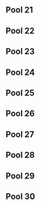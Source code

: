 {{DISPLAYTITLE: GENESIS: ''Melee'' Pools 21-30}}
{{tabs static
|name1=Overview
|link1=GENESIS/1/Melee
|name2=Singles Bracket
|link2=GENESIS/1/Melee/Singles Bracket
|name3=Singles Pools 1-10
|link3=GENESIS/1/Melee/Pools 1-10
|name4=Singles Pools 11-20
|link4=GENESIS/1/Melee/Pools 11-20
|name5=Singles Pools 21-30
|link5=GENESIS/1/Melee/Pools 21-30
|name6=Singles Pools 31-42
|link6=GENESIS/1/Melee/Pools 31-42
|This=5
}}

==Pool 21==
{{PlayerCrossTable
|cell-width=100
|doublerounded=false
|displaystats=true

|player1=EA |player1flag=us |player1char= |player1link=false|player1bg= |player1_w= |player1_l=
|player2=hostility |player2flag=us|player2char= |player2link=false |player2bg= |player2_w= |player2_l=
|player3=Kira |player3flag=us|player3char=Sheik |player3link=|player3bg=up |player3_w= |player3_l=
|player4=nick |player4flag=us|player4char= |player4link=false|player4bg= |player4_w= |player4_l=
|player5=Plan 9 |player5flag=us|player5char= |player5link=false|player5bg=|player5_w= |player5_l=
|player6=Tag |player6flag=us|player6char=Jigglypuff |player6link=false|player6bg=up |player6_w= |player6_l=
|player7=SFAT |player7flag=us|player7char=Fox |player7link=|player7bg=up |player7_w= |player7_l=

<!--Games of Player 1-->
|1vs2result=0 |1vs2resultvs=2
|1vs3result=0 |1vs3resultvs=2
|1vs4result=0 |1vs4resultvs=2
|1vs5result=0 |1vs5resultvs=2
|1vs6result=0 |1vs6resultvs=2
|1vs7result=0 |1vs7resultvs=2
<!--Games of Player 2-->
|2vs3result=0 |2vs3resultvs=2
|2vs4result=2 |2vs4resultvs=0
|2vs5result=2 |2vs5resultvs=0
|2vs6result=1 |2vs6resultvs=2
|2vs7result=0 |2vs7resultvs=2
<!--Games of Player 3-->
|3vs4result=2 |3vs4resultvs=0
|3vs5result=2 |3vs5resultvs=0
|3vs6result=2 |3vs6resultvs=0
|3vs7result=2 |3vs7resultvs=1
<!--Games of Player 4-->
|4vs5result=2 |4vs5resultvs=0
|4vs6result=0 |4vs6resultvs=2
|4vs7result=0 |4vs7resultvs=2
<!--Games of Player 5-->
|5vs6result=0 |5vs6resultvs=2
|5vs7result=0 |5vs7resultvs=2
<!--Games of Player 6-->
|6vs7result=0 |6vs7resultvs=2

}}

==Pool 22==
{{PlayerCrossTable
|cell-width=100
|doublerounded=false
|displaystats=true

|player1=A Rookie |player1flag=us |player1char=Mario |player1link=false|player1bg=up |player1_w= |player1_l=
|player2=Dark Sheik |player2flag=us|player2char=Sheik |player2link=false |player2bg= |player2_w= |player2_l=
|player3=GK Infinity |player3flag=us|player3char=Jigglypuff |player3link=false|player3bg= |player3_w= |player3_l=
|player4=HyperD |player4flag=us|player4char= |player4link=false|player4bg= |player4_w= |player4_l=
|player5=The King |player5flag=ca|player5char=Jigglypuff |player5link=false|player5bg=up|player5_w= |player5_l=
|player6=Lovage |player6flag=us|player6char=Fox |player6link=|player6bg=up |player6_w= |player6_l=
|player7=C!Z |player7flag=us|player7char=Marth |player7link=false|player7bg= |player7_w= |player7_l=

<!--Games of Player 1-->
|1vs2result=2 |1vs2resultvs=1
|1vs3result=2 |1vs3resultvs=0
|1vs4result=2 |1vs4resultvs=1
|1vs5result=2 |1vs5resultvs=0
|1vs6result=0 |1vs6resultvs=2
|1vs7result=0 |1vs7resultvs=2
<!--Games of Player 2-->
|2vs3result=2 |2vs3resultvs=0
|2vs4result=2 |2vs4resultvs=0
|2vs5result=1 |2vs5resultvs=2
|2vs6result=0 |2vs6resultvs=2
|2vs7result=2 |2vs7resultvs=1
<!--Games of Player 3-->
|3vs4result=1 |3vs4resultvs=2
|3vs5result=0 |3vs5resultvs=2
|3vs6result=0 |3vs6resultvs=2
|3vs7result=0 |3vs7resultvs=2
<!--Games of Player 4-->
|4vs5result=0 |4vs5resultvs=2
|4vs6result=0 |4vs6resultvs=2
|4vs7result=0 |4vs7resultvs=2
<!--Games of Player 5-->
|5vs6result=2 |5vs6resultvs=1
|5vs7result=2 |5vs7resultvs=0
<!--Games of Player 6-->
|6vs7result=2 |6vs7resultvs=0

}}

==Pool 23==
{{PlayerCrossTable
|cell-width=100
|doublerounded=false
|displaystats=true

|player1=Dark Sonic |player1flag=us |player1char=Marth |player1link=false|player1bg=up |player1_w= |player1_l=
|player2=Kage |player2flag=ca|player2char=Ganondorf |player2link= |player2bg=up |player2_w= |player2_l=
|player3=Kyu Puff |player3flag=us|player3char=Ice Climbers |player3link=false|player3bg= |player3_w= |player3_l=
|player4=Rai |player4flag=us|player4char= |player4link=false|player4bg= |player4_w= |player4_l=
|player5=RM |player5flag=us|player5char= |player5link=false|player5bg=|player5_w= |player5_l=
|player6=Simna ibn Sind |player6flag=us|player6char=Ness |player6link=false|player6bg= |player6_w= |player6_l=
|player7=Zelgadis |player7flag=us|player7char=Fox |player7link=false|player7bg=up |player7_w= |player7_l=

<!--Games of Player 1-->
|1vs2result=0 |1vs2resultvs=2
|1vs3result=2 |1vs3resultvs=0
|1vs4result=2 |1vs4resultvs=0
|1vs5result=2 |1vs5resultvs=0
|1vs6result=2 |1vs6resultvs=0
|1vs7result=2 |1vs7resultvs=1
<!--Games of Player 2-->
|2vs3result=2 |2vs3resultvs=0
|2vs4result=2 |2vs4resultvs=0
|2vs5result=2 |2vs5resultvs=0
|2vs6result=2 |2vs6resultvs=1
|2vs7result=1 |2vs7resultvs=2
<!--Games of Player 3-->
|3vs4result=2 |3vs4resultvs=0
|3vs5result=2 |3vs5resultvs=0
|3vs6result=2 |3vs6resultvs=0
|3vs7result=0 |3vs7resultvs=2
<!--Games of Player 4-->
|4vs5result=2 |4vs5resultvs=0
|4vs6result=0 |4vs6resultvs=2
|4vs7result=0 |4vs7resultvs=2
<!--Games of Player 5-->
|5vs6result=1 |5vs6resultvs=2
|5vs7result=0 |5vs7resultvs=2
<!--Games of Player 6-->
|6vs7result=0 |6vs7resultvs=2

}}

==Pool 24==
{{PlayerCrossTable
|cell-width=100
|doublerounded=false
|displaystats=true

|player1=BigD |player1flag=ca |player1char=Ice Climbers |player1link=false|player1bg=up |player1_w= |player1_l=
|player2=CubaIsDeath |player2flag=us|player2char= |player2link=false |player2bg= |player2_w= |player2_l=
|player3=Darc |player3flag=us|player3char=Jigglypuff |player3link=false|player3bg=up |player3_w= |player3_l=
|player4=Excel_Zero |player4flag=pr|player4char=Peach |player4link=false|player4bg=up |player4_w= |player4_l=
|player5=pwneroni |player5flag=us|player5char= |player5link=false|player5bg=|player5_w= |player5_l=
|player6=Tbag |player6flag=us|player6char= |player6link=false|player6bg= |player6_w= |player6_l=
|player7=Tumor |player7flag=us|player7char= |player7link=false|player7bg= |player7_w= |player7_l=

<!--Games of Player 1-->
|1vs2result=2 |1vs2resultvs=0
|1vs3result=0 |1vs3resultvs=2
|1vs4result=2 |1vs4resultvs=0
|1vs5result=2 |1vs5resultvs=0
|1vs6result=2 |1vs6resultvs=0
|1vs7result=2 |1vs7resultvs=1
<!--Games of Player 2-->
|2vs3result=0 |2vs3resultvs=2
|2vs4result=0 |2vs4resultvs=2
|2vs5result=2 |2vs5resultvs=0
|2vs6result=2 |2vs6resultvs=0
|2vs7result=2 |2vs7resultvs=1
<!--Games of Player 3-->
|3vs4result=2 |3vs4resultvs=0
|3vs5result=2 |3vs5resultvs=0
|3vs6result=2 |3vs6resultvs=0
|3vs7result=2 |3vs7resultvs=0
<!--Games of Player 4-->
|4vs5result=2 |4vs5resultvs=0
|4vs6result=2 |4vs6resultvs=0
|4vs7result=2 |4vs7resultvs=0
<!--Games of Player 5-->
|5vs6result=1 |5vs6resultvs=2
|5vs7result=0 |5vs7resultvs=2
<!--Games of Player 6-->
|6vs7result=1 |6vs7resultvs=2

}}

==Pool 25==
{{PlayerCrossTable
|cell-width=100
|doublerounded=false
|displaystats=true

|player1=Alex19 |player1flag=us |player1char=Fox |player1link=|player1bg=up |player1_w= |player1_l=
|player2=Axe |player2flag=us|player2char=Pikachu |player2link= |player2bg=up |player2_w= |player2_l=
|player3=DashDanceDan |player3flag=us|player3char=Fox |player3link=false|player3bg= |player3_w= |player3_l=
|player4=Everlasting Yayuhhzzz |player4flag=us|player4char=Fox |player4link=false|player4bg=up |player4_w= |player4_l=
|player5=King Mosquito |player5flag=us|player5char= |player5link=false|player5bg=|player5_w= |player5_l=
|player6=Pyroty |player6flag=us|player6char= |player6link=false|player6bg= |player6_w= |player6_l=
|player7=Radical Dreamer |player7flag=us|player7char= |player7link=false|player7bg= |player7_w= |player7_l=

<!--Games of Player 1-->
|1vs2result=1 |1vs2resultvs=2
|1vs3result=2 |1vs3resultvs=0
|1vs4result=0 |1vs4resultvs=2
|1vs5result=2 |1vs5resultvs=0
|1vs6result=2 |1vs6resultvs=0
|1vs7result=2 |1vs7resultvs=0
<!--Games of Player 2-->
|2vs3result=2 |2vs3resultvs=0
|2vs4result=2 |2vs4resultvs=0
|2vs5result=2 |2vs5resultvs=0
|2vs6result=2 |2vs6resultvs=0
|2vs7result=2 |2vs7resultvs=0
<!--Games of Player 3-->
|3vs4result=0 |3vs4resultvs=2
|3vs5result=0 |3vs5resultvs=2
|3vs6result=0 |3vs6resultvs=2
|3vs7result=2 |3vs7resultvs=0
<!--Games of Player 4-->
|4vs5result=2 |4vs5resultvs=0
|4vs6result=2 |4vs6resultvs=0
|4vs7result=2 |4vs7resultvs=0
<!--Games of Player 5-->
|5vs6result=1 |5vs6resultvs=2
|5vs7result=2 |5vs7resultvs=0
<!--Games of Player 6-->
|6vs7result=2 |6vs7resultvs=0

}}

==Pool 26==
{{PlayerCrossTable
|cell-width=100
|doublerounded=false
|displaystats=true

|player1=FlashingHeights |player1flag=us |player1char= |player1link=false|player1bg= |player1_w= |player1_l=
|player2=PKMVodka |player2flag=ca|player2char=Marth |player2link=false |player2bg=up |player2_w= |player2_l=
|player3=Pureist |player3flag=us|player3char= |player3link=false|player3bg= |player3_w= |player3_l=
|player4=Rickety |player4flag=us|player4char=Sheik |player4link=false|player4bg=up |player4_w= |player4_l=
|player5=SOS |player5flag=us|player5char=Falco |player5link=false|player5bg=up|player5_w= |player5_l=
|player6=yes |player6flag=us|player6char= |player6link=false|player6bg= |player6_w= |player6_l=
|player7=Lain |player7flag=us|player7char=Falco |player7link=false|player7bg= |player7_w= |player7_l=

<!--Games of Player 1-->
|1vs2result=0 |1vs2resultvs=2
|1vs3result=2 |1vs3resultvs=0
|1vs4result=0 |1vs4resultvs=2
|1vs5result=0 |1vs5resultvs=2
|1vs6result=2 |1vs6resultvs=0
|1vs7result=1 |1vs7resultvs=2
<!--Games of Player 2-->
|2vs3result=2 |2vs3resultvs=0
|2vs4result=2 |2vs4resultvs=1
|2vs5result=2 |2vs5resultvs=0
|2vs6result=2 |2vs6resultvs=0
|2vs7result=2 |2vs7resultvs=0
<!--Games of Player 3-->
|3vs4result=1 |3vs4resultvs=2
|3vs5result=0 |3vs5resultvs=2
|3vs6result=2 |3vs6resultvs=0
|3vs7result=0 |3vs7resultvs=2
<!--Games of Player 4-->
|4vs5result=0 |4vs5resultvs=2
|4vs6result=2 |4vs6resultvs=0
|4vs7result=2 |4vs7resultvs=0
<!--Games of Player 5-->
|5vs6result=2 |5vs6resultvs=0
|5vs7result=2 |5vs7resultvs=1
<!--Games of Player 6-->
|6vs7result=0 |6vs7resultvs=2

}}

==Pool 27==
{{PlayerCrossTable
|cell-width=100
|doublerounded=false
|displaystats=true

|player1=Aids |player1flag=us |player1char= |player1link=false|player1bg= |player1_w= |player1_l=
|player2=Alukard |player2flag=us|player2char=Marth |player2link=false |player2bg=up |player2_w= |player2_l=
|player3=Bobby Siege |player3flag=us|player3char=Falcon |player3link=false|player3bg= |player3_w= |player3_l=
|player4=j.p |player4flag=us|player4char= |player4link=false|player4bg= |player4_w= |player4_l=
|player5=Myztek |player5flag=us|player5char=Falco |player5link=false|player5bg=|player5_w= |player5_l=
|player6=Porc |player6flag=fr|player6char=Falco |player6link=false|player6bg=up |player6_w= |player6_l=
|player7=RockCrock |player7flag=us|player7char=Ganondorf |player7link=false|player7bg=up |player7_w= |player7_l=

<!--Games of Player 1-->
|1vs2result=0 |1vs2resultvs=2
|1vs3result=2 |1vs3resultvs=0
|1vs4result=0 |1vs4resultvs=2
|1vs5result=2 |1vs5resultvs=0
|1vs6result=1 |1vs6resultvs=2
|1vs7result=0 |1vs7resultvs=2
<!--Games of Player 2-->
|2vs3result=2 |2vs3resultvs=0
|2vs4result=2 |2vs4resultvs=0
|2vs5result=2 |2vs5resultvs=0
|2vs6result=2 |2vs6resultvs=0
|2vs7result=0 |2vs7resultvs=2
<!--Games of Player 3-->
|3vs4result=1 |3vs4resultvs=2
|3vs5result=0 |3vs5resultvs=2
|3vs6result=1 |3vs6resultvs=2
|3vs7result=0 |3vs7resultvs=2
<!--Games of Player 4-->
|4vs5result=2 |4vs5resultvs=0
|4vs6result=0 |4vs6resultvs=2
|4vs7result=0 |4vs7resultvs=2
<!--Games of Player 5-->
|5vs6result=0 |5vs6resultvs=2
|5vs7result=0 |5vs7resultvs=2
<!--Games of Player 6-->
|6vs7result=0 |6vs7resultvs=2

}}

==Pool 28==
{{PlayerCrossTable
|cell-width=100
|doublerounded=false
|displaystats=true

|player1=Boba |player1flag=mx |player1char=Ganondorf |player1link=false|player1bg= |player1_w= |player1_l=
|player2=Chamberlin |player2flag=us|player2char=Fox |player2link=false |player2bg=up |player2_w= |player2_l=
|player3=Iori |player3flag=us|player3char=Mewtwo |player3link=false|player3bg=up |player3_w= |player3_l=
|player4=Jopez |player4flag=us|player4char= |player4link=false|player4bg= |player4_w= |player4_l=
|player5=MaXXX Power |player5flag=us|player5char= |player5link=false|player5bg=|player5_w= |player5_l=
|player6=Taj |player6flag=us|player6char=Mewtwo |player6link=|player6bg=up |player6_w= |player6_l=
|player7=Z Boredom King |player7flag=us|player7char= |player7link=false|player7bg= |player7_w= |player7_l=

<!--Games of Player 1-->
|1vs2result=0 |1vs2resultvs=2
|1vs3result=0 |1vs3resultvs=2
|1vs4result=0 |1vs4resultvs=2
|1vs5result=1 |1vs5resultvs=2
|1vs6result=0 |1vs6resultvs=2
|1vs7result=2 |1vs7resultvs=0
<!--Games of Player 2-->
|2vs3result=1 |2vs3resultvs=2
|2vs4result=2 |2vs4resultvs=0
|2vs5result=2 |2vs5resultvs=0
|2vs6result=0 |2vs6resultvs=2
|2vs7result=2 |2vs7resultvs=0
<!--Games of Player 3-->
|3vs4result=2 |3vs4resultvs=1
|3vs5result=2 |3vs5resultvs=0
|3vs6result=1 |3vs6resultvs=2
|3vs7result=2 |3vs7resultvs=0
<!--Games of Player 4-->
|4vs5result=1 |4vs5resultvs=2
|4vs6result=0 |4vs6resultvs=2
|4vs7result=2 |4vs7resultvs=0
<!--Games of Player 5-->
|5vs6result=0 |5vs6resultvs=2
|5vs7result=2 |5vs7resultvs=0
<!--Games of Player 6-->
|6vs7result=2 |6vs7resultvs=0

}}

==Pool 29==
{{PlayerCrossTable
|cell-width=100
|doublerounded=false
|displaystats=true

|player1=AlexKim5092 |player1flag=us |player1char= |player1link=false|player1bg= |player1_w= |player1_l=
|player2=Dark Mike |player2flag=us|player2char=Samus |player2link=false |player2bg=up |player2_w= |player2_l=
|player3=JpeGImage |player3flag=us|player3char=Falcon |player3link=false|player3bg= |player3_w= |player3_l=
|player4=miztik |player4flag=us|player4char= |player4link=false|player4bg=up |player4_w= |player4_l=
|player5=Slhoka |player5flag=fr|player5char=Sheik |player5link=false|player5bg=|player5_w= |player5_l=
|player6=Tope |player6flag=us|player6char=Sheik |player6link=|player6bg=up |player6_w= |player6_l=
|player7=WTP |player7flag=us|player7char= |player7link=false|player7bg= |player7_w= |player7_l=

<!--Games of Player 1-->
|1vs2result=0 |1vs2resultvs=2
|1vs3result=0 |1vs3resultvs=2
|1vs4result=0 |1vs4resultvs=2
|1vs5result=0 |1vs5resultvs=2
|1vs6result=0 |1vs6resultvs=2
|1vs7result=2 |1vs7resultvs=0
<!--Games of Player 2-->
|2vs3result=2 |2vs3resultvs=1
|2vs4result=2 |2vs4resultvs=1
|2vs5result=2 |2vs5resultvs=0
|2vs6result=2 |2vs6resultvs=0
|2vs7result=2 |2vs7resultvs=0
<!--Games of Player 3-->
|3vs4result=2 |3vs4resultvs=0
|3vs5result=0 |3vs5resultvs=2
|3vs6result=0 |3vs6resultvs=2
|3vs7result=2 |3vs7resultvs=0
<!--Games of Player 4-->
|4vs5result=2 |4vs5resultvs=0
|4vs6result=0 |4vs6resultvs=2
|4vs7result=2 |4vs7resultvs=0
<!--Games of Player 5-->
|5vs6result=0 |5vs6resultvs=2
|5vs7result=2 |5vs7resultvs=0
<!--Games of Player 6-->
|6vs7result=2 |6vs7resultvs=0

}}

==Pool 30==
{{PlayerCrossTable
|cell-width=100
|doublerounded=false
|displaystats=true

|player1=Galikinokis |player1flag=us |player1char= |player1link=false|player1bg= |player1_w= |player1_l=
|player2=I Pee Freely |player2flag=us|player2char= |player2link=false |player2bg= |player2_w= |player2_l=
|player3=Mango |player3flag=us|player3char=Jigglypuff |player3link=|player3bg=up |player3_w= |player3_l=
|player4=PockyD |player4flag=us|player4char=Luigi |player4link=false|player4bg=up |player4_w= |player4_l=
|player5=The Prime |player5flag=us|player5char=Samus |player5link=false|player5bg=|player5_w= |player5_l=
|player6=VTS |player6flag=us|player6char=Ice Climbers |player6link=false|player6bg= |player6_w= |player6_l=
|player7=Light |player7flag=us|player7char=Peach |player7link=false|player7bg=up |player7_w= |player7_l=

<!--Games of Player 1-->
|1vs2result=0 |1vs2resultvs=2
|1vs3result=0 |1vs3resultvs=2
|1vs4result=0 |1vs4resultvs=2
|1vs5result=0 |1vs5resultvs=2
|1vs6result=0 |1vs6resultvs=2
|1vs7result=0 |1vs7resultvs=2
<!--Games of Player 2-->
|2vs3result=0 |2vs3resultvs=2
|2vs4result=1 |2vs4resultvs=2
|2vs5result=0 |2vs5resultvs=2
|2vs6result=2 |2vs6resultvs=0
|2vs7result=0 |2vs7resultvs=2
<!--Games of Player 3-->
|3vs4result=2 |3vs4resultvs=0
|3vs5result=2 |3vs5resultvs=0
|3vs6result=2 |3vs6resultvs=0
|3vs7result=2 |3vs7resultvs=1
<!--Games of Player 4-->
|4vs5result=2 |4vs5resultvs=0
|4vs6result=2 |4vs6resultvs=0
|4vs7result=0 |4vs7resultvs=2
<!--Games of Player 5-->
|5vs6result=2 |5vs6resultvs=0
|5vs7result=0 |5vs7resultvs=2
<!--Games of Player 6-->
|6vs7result=0 |6vs7resultvs=2

}}
